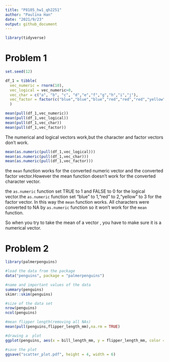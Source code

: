 ```yaml
---
title: "P8105_hw1_qh2251"
author: "Paulina Han"
date: "2021/9/23"
output: github_document
---
```


```r
library(tidyverse)
```

# Problem 1
```r
set.seed(12)

df_1 = tibble(
  vec_numeric = rnorm(10),
  vec_logical = vec_numeric>0,
  vec_char = c("a", "b", "c", "d","e","f","g","h","i","j"),
  vec_factor = factor(c("blue","blue","blue","red","red","red","yellow","yellow","yellow","yellow"))
  )

mean(pull(df_1,vec_numeric))
mean(pull(df_1,vec_logical))
mean(pull(df_1,vec_char))
mean(pull(df_1,vec_factor))
```

The numerical and logical vectors work,but the character and factor vectors don't work.

```r
mean(as.numeric(pull(df_1,vec_logical)))
mean(as.numeric(pull(df_1,vec_char)))
mean(as.numeric(pull(df_1,vec_factor)))

```
the `mean` function works for the converted numeric vector and the converted factor vector.However the mean function doesn't work for the converted character vector.

the `as.numeric` function set TRUE to 1 and FALSE to 0 for the logical vector.the `as.numeric` function set "blue" to 1,"red" to 2,"yellow" to 3 for the factor vector. In this way the `mean` function works. All characters were converted to NA by `as.numeric` function so it won't work for the `mean` function.

So when you try to take the mean of a vector , you have to make sure it is a numerical vector.

# Problem 2
```r
library(palmerpenguins)

#load the data from the package
data("penguins", package = "palmerpenguins")

#name and important values of the data
summary(penguins)
skimr::skim(penguins)

#size of the data set
nrow(penguins)
ncol(penguins)

#mean flipper length(removing all NAs)
mean(pull(penguins,flipper_length_mm),na.rm = TRUE)

```

```r
#drawing a  plot
ggplot(penguins, aes(x = bill_length_mm, y = flipper_length_mm, color = species )) + geom_point()

#save the plot
ggsave("scatter_plot.pdf", height = 4, width = 6)

```




